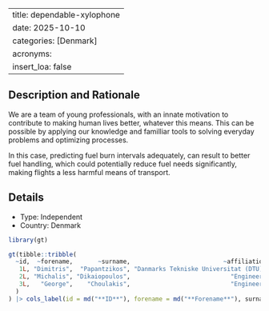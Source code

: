 
---
title: dependable-xylophone
date: 2025-10-10
categories: [Denmark]
acronyms:
  insert_loa: false
---

## Description and Rationale

We are a team of young professionals, with an innate motivation to contribute to making human lives better, whatever this means. This can be possible by applying our knowledge and familliar tools to solving everyday problems and optimizing processes. 

In this case, predicting fuel burn intervals adequately, can result to better fuel handling, which could potentially reduce fuel needs significantly, making flights a less harmful means of transport.

## Details

* Type: Independent
* Country: Denmark

```r
library(gt)

gt(tibble::tribble(
  ~id,  ~forename,       ~surname,                          ~affiliation,
   1L, "Dimitris",  "Papantzikos", "Danmarks Tekniske Universitat (DTU)",
   2L, "Michalis", "Dikaiopoulos",                            "Engineer",
   3L,   "George",    "Choulakis",                            "Engineer"
  )
) |> cols_label(id = md("**ID**"), forename = md("**Forename**"), surname ~ md("**Surname**"), affiliation ~ md("**Affiliation**"))
```
